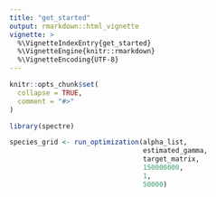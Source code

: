 ```yaml
---
title: "get_started"
output: rmarkdown::html_vignette
vignette: >
  %\VignetteIndexEntry{get_started}
  %\VignetteEngine{knitr::rmarkdown}
  %\VignetteEncoding{UTF-8}
---
```


```r
knitr::opts_chunk$set(
  collapse = TRUE,
  comment = "#>"
)
```

```r
library(spectre)

species_grid <- run_optimization(alpha_list,
                                 estimated_gamma, 
                                 target_matrix,
                                 150000000, 
                                 1, 
                                 50000)
```


